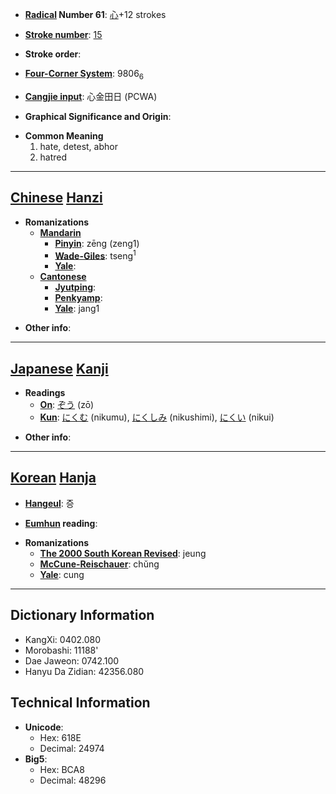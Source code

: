 * '''[[Wiktionary:Chinese radical index| Radical]] Number 61''': [[Wiktionary:Chinese radical index 心|心]]+12 strokes

* '''[[Wiktionary:Chinese total strokes index|Stroke number]]''': [[Wiktionary:Chinese total strokes index 15|15]]

* '''Stroke order''': 

* '''[[Wiktionary:Chinese four corner index|Four-Corner System]]''': 9806<sub>6</sub>

* '''[[Wiktionary:Chinese Cangjie index|Cangjie input]]''': 心金田日 (PCWA)

* '''Graphical Significance and Origin''': 

* '''Common Meaning'''
*#hate, detest, abhor
*# hatred


----

== [[Chinese]] [[Hanzi]] ==

* '''Romanizations'''
** '''[[Mandarin]]'''
*** '''[[Pinyin]]''': zēng (zeng1)
*** '''[[Wade-Giles]]''': tseng<sup>1</sup>
*** '''[[Yale]]''': 
** '''[[Cantonese]]'''
*** '''[[Jyutping]]''':
*** '''[[Penkyamp]]''': 
*** '''[[Yale]]''': jang1

* '''Other info''': 

----

== [[Japanese]] [[Kanji]] ==

* '''Readings'''
** '''[[On]]''': [[ぞう]] (zō)
** '''[[Kun]]''': [[にくむ]] (nikumu), [[にくしみ]] (nikushimi), [[にくい]] (nikui)

* '''Other info''':  

----

== [[Korean]] [[Hanja]] ==

* '''[[Hangeul]]''': 증

* '''[[Eumhun]] reading''': 

* '''Romanizations'''
** '''[[The 2000 South Korean Revised Romanization|The 2000 South Korean Revised]]''': jeung
** '''[[McCune-Reischauer]]''': chŭng
** '''[[Yale]]''': cung

----

== Dictionary Information ==

* KangXi: 0402.080
* Morobashi: 11188'
* Dae Jaweon: 0742.100
* Hanyu Da Zidian: 42356.080

== Technical Information ==

* '''Unicode''':
** Hex: 618E
** Decimal: 24974
* '''Big5''':
** Hex: BCA8
** Decimal: 48296